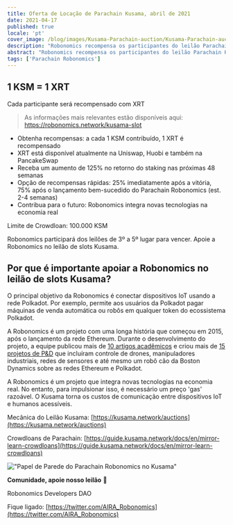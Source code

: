 ```yaml
---
title: Oferta de Locação de Parachain Kusama, abril de 2021
date: 2021-04-17
published: true
locale: 'pt'
cover_image: /blog/images/Kusama-Parachain-auction/Kusama-Parachain-auction.jpg
description: "Robonomics recompensa os participantes do leilão Parachain Kusama!"
abstract: "Robonomics recompensa os participantes do leilão Parachain Kusama!"
tags: ['Parachain Robonomics']
---
```


<div class="animate-inside">

## 1 KSM = 1 XRT

</div>

<div class="text_abstract layout layout__text animate post_abstract in-viewport animate-inside">

Cada participante será recompensado com XRT

</div>

> As informações mais relevantes estão disponíveis aqui: https://robonomics.network/kusama-slot

- Obtenha recompensas: a cada 1 KSM contribuído, 1 XRT é recompensado
- XRT está disponível atualmente na Uniswap, Huobi e também na PancakeSwap
- Receba um aumento de 125% no retorno do staking nas próximas 48 semanas
- Opção de recompensas rápidas: 25% imediatamente após a vitória, 75% após o lançamento bem-sucedido do Parachain Robonomics (est. 2-4 semanas)
- Contribua para o futuro: Robonomics integra novas tecnologias na economia real

Limite de Crowdloan: 100.000 KSM

Robonomics participará dos leilões de 3º a 5º lugar para vencer. Apoie a Robonomics no leilão de slots Kusama.

<section class="animate-inside">

## Por que é importante apoiar a Robonomics no leilão de slots Kusama?

</section>

O principal objetivo da Robonomics é conectar dispositivos IoT usando a rede Polkadot. Por exemplo, permite aos usuários da Polkadot pagar máquinas de venda automática ou robôs em qualquer token do ecossistema Polkadot.

A Robonomics é um projeto com uma longa história que começou em 2015, após o lançamento da rede Ethereum. Durante o desenvolvimento do projeto, a equipe publicou mais de [10 artigos acadêmicos](https://robonomics.network/community#science) e criou mais de [15 projetos de P&D](https://wiki.robonomics.network/docs/en/r-and-d-based-on-robonomics-network/) que incluíram controle de drones, manipuladores industriais, redes de sensores e até mesmo um robô cão da Boston Dynamics sobre as redes Ethereum e Polkadot.

A Robonomics é um projeto que integra novas tecnologias na economia real. No entanto, para impulsionar isso, é necessário um preço 'gas' razoável. O Kusama torna os custos de comunicação entre dispositivos IoT e humanos acessíveis.

Mecânica do Leilão Kusama: [https://kusama.network/auctions](https://kusama.network/auctions)

Crowdloans de Parachain: [https://guide.kusama.network/docs/en/mirror-learn-crowdloans](https://guide.kusama.network/docs/en/mirror-learn-crowdloans)

<section class="animate-inside">

!["Papel de Parede do Parachain Robonomics no Kusama"](/blog/images/Kusama-Parachain-auction/wallpaper_KUSAMA_6.jpg)

</section>

**Comunidade, apoie nosso leilão** 🦾

Robonomics Developers DAO

Fique ligado: [https://twitter.com/AIRA_Robonomics](https://twitter.com/AIRA_Robonomics)